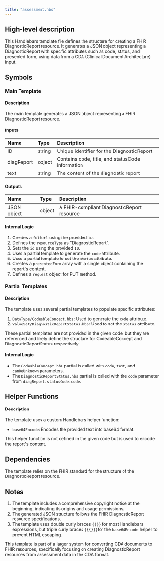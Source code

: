 ```yaml
---
title: "assessment.hbs"
---
```


## High-level description
This Handlebars template file defines the structure for creating a FHIR DiagnosticReport resource. It generates a JSON object representing a DiagnosticReport with specific attributes such as code, status, and presented form, using data from a CDA (Clinical Document Architecture) input.

## Symbols

### Main Template
#### Description
The main template generates a JSON object representing a FHIR DiagnosticReport resource.

#### Inputs
| Name | Type | Description |
|:-----|:-----|:------------|
| ID | string | Unique identifier for the DiagnosticReport |
| diagReport | object | Contains code, title, and statusCode information |
| text | string | The content of the diagnostic report |

#### Outputs
| Name | Type | Description |
|:-----|:-----|:------------|
| JSON object | object | A FHIR-compliant DiagnosticReport resource |

#### Internal Logic
1. Creates a `fullUrl` using the provided `ID`.
2. Defines the `resourceType` as "DiagnosticReport".
3. Sets the `id` using the provided `ID`.
4. Uses a partial template to generate the `code` attribute.
5. Uses a partial template to set the `status` attribute.
6. Creates a `presentedForm` array with a single object containing the report's content.
7. Defines a `request` object for PUT method.

### Partial Templates
#### Description
The template uses several partial templates to populate specific attributes:

1. `DataType/CodeableConcept.hbs`: Used to generate the `code` attribute.
2. `ValueSet/DiagnosticReportStatus.hbs`: Used to set the `status` attribute.

These partial templates are not provided in the given code, but they are referenced and likely define the structure for CodeableConcept and DiagnosticReportStatus respectively.

#### Internal Logic
- The `CodeableConcept.hbs` partial is called with `code`, `text`, and `canBeUnknown` parameters.
- The `DiagnosticReportStatus.hbs` partial is called with the `code` parameter from `diagReport.statusCode.code`.

## Helper Functions
#### Description
The template uses a custom Handlebars helper function:

- `base64Encode`: Encodes the provided text into base64 format.

This helper function is not defined in the given code but is used to encode the report's content.

## Dependencies
The template relies on the FHIR standard for the structure of the DiagnosticReport resource.

## Notes
1. The template includes a comprehensive copyright notice at the beginning, indicating its origins and usage permissions.
2. The generated JSON structure follows the FHIR DiagnosticReport resource specifications.
3. The template uses double curly braces `{{}}` for most Handlebars expressions, but triple curly braces `{{{}}}`for the `base64Encode` helper to prevent HTML escaping.

This template is part of a larger system for converting CDA documents to FHIR resources, specifically focusing on creating DiagnosticReport resources from assessment data in the CDA format.